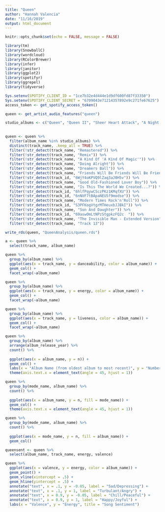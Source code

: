 ```yaml
---
title: "Queen"
author: "Hannah Valencia"
date: "11/16/2019"
output: html_document
---
```


```r
knitr::opts_chunk$set(echo = FALSE, message = FALSE)

library(tm)
library(SnowballC)
library(wordcloud)
library(RColorBrewer)
library(infer)
library(janitor)
library(ggplot2)
library(spotifyr)
library(ggrepel)
library(tidyverse)
```

```r
Sys.setenv(SPOTIFY_CLIENT_ID = "1ce7b32e4d444e1d9df600fd87f33350")  
Sys.setenv(SPOTIFY_CLIENT_SECRET = "6709043e71214357892e9c271fe67625")  
access_token <- get_spotify_access_token()
```

```r
queen <- get_artist_audio_features("queen")
```

```r
studio_albums <- c("Queen", "Queen II", "Sheer Heart Attack", "A Night At The Opera", "A Day At The Races", "News Of The World", "Jazz", "The Game", "Flash Gordon", "Hot Space", "The Works", "A Kind Of Magic", "The Miracle", "Innuendo", "Made In Heaven")
  
  
queen <- queen %>%
  filter(album_name %in% studio_albums) %>%
  distinct(track_name, .keep_all = TRUE) %>%
  filter(!str_detect(track_name, "Remastered")) %>%
  filter(!str_detect(track_name, "Remix")) %>%
  filter(!str_detect(track_name, "A Kind Of 'A Kind Of Magic'")) %>%
  filter(!str_detect(track_name, "Doing Alright")) %>%
  filter(!str_detect(track_name, "Dreamers Ball")) %>% 
  filter(!str_detect(track_name, "Friends Will Be Friends Will Be Friends")) %>%
  filter(!str_detect(track_id, "6WjY4oKPVQ9lZaq3aJ0H5v")) %>%
  filter(!str_detect(track_name, "Good Old-Fashioned Lover Boy")) %>%
  filter(!str_detect(track_name, "Is This The World We Created...?")) %>%
  filter(!str_detect(track_id, "6hlfPqywCSczPKz1KMqfXU")) %>%
  filter(!str_detect(track_id, "6nNVF7tBApaNEU5f9modse")) %>%
  filter(!str_detect(track_name, "Modern Times Rock'n'Roll")) %>%
  filter(!str_detect(track_id, "S3PFKogVtgrMTHeuxbJJBkI")) %>%
  filter(!str_detect(track_name, "Son And Daughter")) %>%
  filter(!str_detect(track_id, "69aswOmLtNPzStgpkzFQ2c	")) %>%
  filter(!str_detect(track_name, "The Invisible Man - Extended Version")) %>%
  filter(!str_detect(track_name, "Track 13"))

write_rds(queen, "QueenAnalysis/queen.rds")
```

```r
a <- queen %>%
  select(track_name, album_name)
```

```r
queen %>%
  group_by(album_name) %>%
  ggplot(aes(x = track_name, y = danceability, color = album_name)) +
  geom_col() +
  facet_wrap(~album_name)
```
```r
queen %>%
  group_by(album_name) %>%
  ggplot(aes(x = track_name, y = energy, color = album_name)) +
  geom_col() +
  facet_wrap(~album_name)
```
```r
queen %>%
  group_by(album_name) %>%
  ggplot(aes(x = track_name, y = liveness, color = album_name)) +
  geom_col() +
  facet_wrap(~album_name)
```

```r
queen %>%
  group_by(album_name) %>%
  arrange(album_release_year) %>%
  count() %>%
  
  ggplot(aes(x = album_name, y = n)) +
  geom_col() +
  labs(x = "Album Name (from oldest album to most recent)", y = "Number of Tracks", title = "Number of Tracks Per Studio Album", subtitle = "How has the number of songs per album changed over the years?") +
  theme(axis.text.x = element_text(angle = 45, hjust = 1))
```

```r
queen %>%
  group_by(mode_name, album_name) %>%
  count() %>%
  
  ggplot(aes(x = album_name, y = n, fill = mode_name)) +
  geom_col() +
  theme(axis.text.x = element_text(angle = 45, hjust = 1))
```
```r
queen %>%
  group_by(mode_name, album_name) %>%
  count() %>%
  
  ggplot(aes(x = mode_name, y = n, fill = album_name)) +
  geom_col()
```

```r
queensent <- queen %>%
  select(album_name, track_name, energy, valence)
```


```r
queen %>%
  ggplot(aes(x = valence, y = energy, color = album_name)) +
  geom_point() +
  geom_vline(xintercept = .5) +
  geom_hline(yintercept = .5) +
  annotate("text", x = .1, y = -0.05, label = "Sad/Depressing") +
  annotate("text", x = .1, y = 1, label = "Turbulant/Angry") +
  annotate("text", x = 0.9, y = -0.05, label = "Chill/Peaceful") +
  annotate("text", x = 0.9, y = 1, label = "Happy/Joyful") +
  labs(x = "Valence", y = "Energy", title = "Song Sentiment")
```















